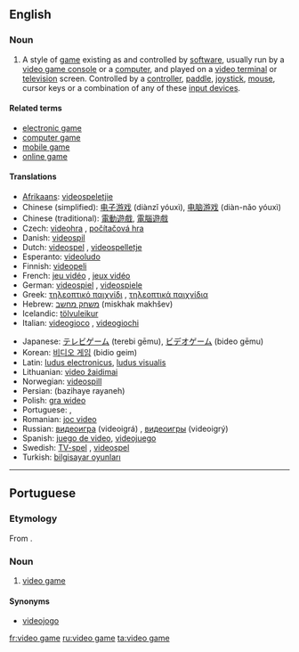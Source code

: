 ==English==

===Noun===
{{wikipedia}}
{{en-noun|sg=[[video]] [[game]]}}

# {{video games}} A style of [[game]] existing as and controlled by [[software]], usually run by a [[video game console]] or a [[computer]], and played on a [[video terminal]] or [[television]] screen.  Controlled by a [[video game controller|controller]], [[paddle]], [[joystick]], [[mouse]], cursor keys or a combination of any of these [[input device]]s.

====Related terms====
* [[electronic game]]
* [[computer game]]
* [[mobile game]]
* [[online game]]

====Translations====
{{trans-top|game controlled by a software}}
* [[Afrikaans]]: [[videospeletjie]]
* Chinese (simplified): [[电子游戏]] (diànzǐ yóuxì), [[电脑游戏]] (diàn-nǎo yóuxì)
* Chinese (traditional): [[電動遊戲]], [[電腦遊戲]]
* Czech: [[videohra]] {{f}}, [[počítačová hra]] {{f}}
* Danish: [[videospil]]
* Dutch: [[videospel]] {{n}}, [[videospelletje]] {{n}}
* Esperanto: [[videoludo]]
* Finnish: [[videopeli]]
* French: [[jeu vidéo]] {{m}}, [[jeux vidéo]] {{p}}
* German: [[videospiel]] {{n}}, [[videospiele]] {{p}}
* Greek: [[τηλεοπτικό παιχνίδι]] {{n}}, [[τηλεοπτικά παιχνίδια]] {{p}}
* Hebrew: [[משחק מחשב]] (miskhak makhšev)
* Icelandic: [[tölvuleikur]] {{m}}
* Italian: [[videogioco]] {{s}}, [[videogiochi]] {{p}}
{{trans-mid}}
* Japanese: [[テレビゲーム]] (terebi gēmu), [[ビデオゲーム]] (bideo gēmu)
* Korean: [[비디오 게임]] (bidio geim)
* Latin: [[ludus electronicus]], [[ludus visualis]]
* Lithuanian: [[video žaidimai]]
* Norwegian: [[videospill]]
* Persian: {{fa-Arab|[[بازیهای رایانه]]}} (bazihaye rayaneh)
* Polish: [[gra wideo]] {{f}}
* Portuguese: {{t|pt|video game|m}}, {{t|pt|videojogo|m}}
* Romanian: [[joc video]] {{n}}
* Russian: [[видеоигра]] (videoigrá) {{f}}, [[видеоигры]] (videoigrý) {{p}}
* Spanish: [[juego de video]], [[videojuego]]
* Swedish: [[TV-spel]] {{n}}, [[videospel]] {{n}}
* Turkish: [[bilgisayar oyunları]]
{{trans-bottom}}

----

==Portuguese==

===Etymology===
From {{etyl|en|pt}} {{term|video game|lang=en}}.

===Noun===
{{pt-noun-m}}

# {{Brazil|video games}} [[video game]]

====Synonyms====
* [[videojogo]]

[[fr:video game]]
[[ru:video game]]
[[ta:video game]]